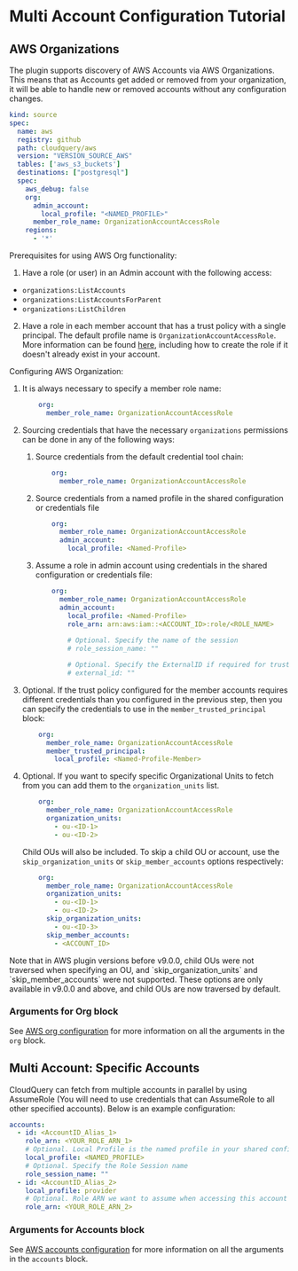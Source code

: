 # Multi Account Configuration Tutorial

## AWS Organizations

The plugin supports discovery of AWS Accounts via AWS Organizations. This means that as Accounts get added or removed from your organization, it will be able to handle new or removed accounts without any configuration changes.

```yaml copy
kind: source
spec:
  name: aws
  registry: github
  path: cloudquery/aws
  version: "VERSION_SOURCE_AWS"
  tables: ['aws_s3_buckets']
  destinations: ["postgresql"]
  spec:
    aws_debug: false
    org:
      admin_account:
        local_profile: "<NAMED_PROFILE>"
      member_role_name: OrganizationAccountAccessRole
    regions:
      - '*'
  ```

Prerequisites for using AWS Org functionality:

1. Have a role (or user) in an Admin account with the following access:

  - `organizations:ListAccounts`
  - `organizations:ListAccountsForParent`
  - `organizations:ListChildren`

2. Have a role in each member account that has a trust policy with a single principal. The default profile name is `OrganizationAccountAccessRole`. More information can be found [here](https://docs.aws.amazon.com/organizations/latest/userguide/orgs_manage_accounts_access.html#orgs_manage_accounts_create-cross-account-role), including how to create the role if it doesn't already exist in your account.

Configuring AWS Organization:

1. It is always necessary to specify a member role name:

   ```yaml copy
       org:
         member_role_name: OrganizationAccountAccessRole
   ```

2. Sourcing credentials that have the necessary `organizations` permissions can be done in any of the following ways:

    1. Source credentials from the default credential tool chain:
       ```yaml copy
           org:
             member_role_name: OrganizationAccountAccessRole
       ```

    2. Source credentials from a named profile in the shared configuration or credentials file
       ```yaml copy
           org:
             member_role_name: OrganizationAccountAccessRole
             admin_account:
               local_profile: <Named-Profile>
       ```

    3. Assume a role in admin account using credentials in the shared configuration or credentials file:

       ```yaml copy
           org:
             member_role_name: OrganizationAccountAccessRole
             admin_account:
               local_profile: <Named-Profile>
               role_arn: arn:aws:iam::<ACCOUNT_ID>:role/<ROLE_NAME>
               
               # Optional. Specify the name of the session 
               # role_session_name: ""
   
               # Optional. Specify the ExternalID if required for trust policy 
               # external_id: ""
       ```

3. Optional. If the trust policy configured for the member accounts requires different credentials than you configured in the previous step, then you can specify the credentials to use in the `member_trusted_principal` block: 

   ```yaml copy
       org:
         member_role_name: OrganizationAccountAccessRole
         member_trusted_principal:
           local_profile: <Named-Profile-Member>
   ```

4. Optional. If you want to specify specific Organizational Units to fetch from you can add them to the `organization_units` list. 

   ```yaml copy
       org:
         member_role_name: OrganizationAccountAccessRole
         organization_units:
           - ou-<ID-1>
           - ou-<ID-2>
   ```
   
   Child OUs will also be included. To skip a child OU or account, use the `skip_organization_units` or `skip_member_accounts` options respectively:

   ```yaml copy
       org:
         member_role_name: OrganizationAccountAccessRole
         organization_units:
           - ou-<ID-1>
           - ou-<ID-2>
         skip_organization_units:
           - ou-<ID-3>
         skip_member_accounts:
           - <ACCOUNT_ID>
   ```


<Callout type="info">
Note that in AWS plugin versions before v9.0.0, child OUs were not traversed when specifying an OU, and `skip_organization_units` and `skip_member_accounts` were not supported. These options are only available in v9.0.0 and above, and child OUs are now traversed by default.
</Callout>

### Arguments for Org block

See [AWS org configuration](/docs/plugins/sources/aws/configuration#org) for more information on all the arguments in the `org` block.

## Multi Account: Specific Accounts

CloudQuery can fetch from multiple accounts in parallel by using AssumeRole (You will need to use credentials that can AssumeRole to all other specified accounts). Below is an example configuration:

```yaml copy
accounts:
  - id: <AccountID_Alias_1>
    role_arn: <YOUR_ROLE_ARN_1>
    # Optional. Local Profile is the named profile in your shared configuration file (usually `~/.aws/config`) that you want to use for this specific account
    local_profile: <NAMED_PROFILE>
    # Optional. Specify the Role Session name
    role_session_name: ""
  - id: <AccountID_Alias_2>
    local_profile: provider
    # Optional. Role ARN we want to assume when accessing this account
    role_arn: <YOUR_ROLE_ARN_2>
```

### Arguments for Accounts block

See [AWS accounts configuration](/docs/plugins/sources/aws/configuration#account) for more information on all the arguments in the `accounts` block.
